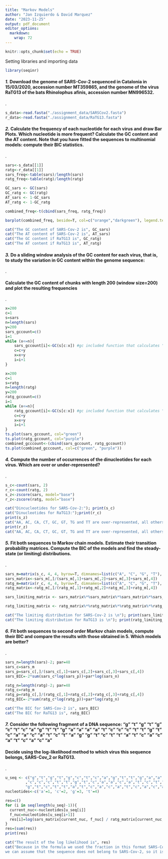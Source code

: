 ```yaml
---
title: "Markov Models"
author: "Jan Izquierdo & David Marquez"
date: "2023-11-25"
output: pdf_document
editor_options: 
  markdown: 
    wrap: 72
---
```


```r
knitr::opts_chunk$set(echo = TRUE)
```

Setting libraries and importing data
```r
library(seqinr)
```


#### *1.* Download the genome of SARS-Cov-2 sequenced in Catalonia in 15/03/2020, accession number MT359865, and the genome of the virus RaTG13 of the bats Rhinolophus afinis, accession number MN996532.
.

```r
s_data<-read.fasta("./assignment_data/SARSCov2.fasta")
r_data<-read.fasta("./assignment_data/RaTG13.fasta")
```

#### *2.* Calculate the frequency of each nucleotide for each virus and draw Bar Plots. Which nucleotide is more frequent? Calculate the GC content and the AT content. Note that you have fitted the sequences to multinomial models: compute their BIC statistics.
.

```r
sars<-s_data[[1]]
ratg<-r_data[[1]]
sars_freq<-table(sars)/length(sars)
ratg_freq<-table(ratg)/length(ratg)

GC_sars <- GC(sars)
GC_ratg <- GC(ratg)
AT_sars <- 1-GC_sars
AT_ratg <- 1-GC_ratg

combined_freq<-t(cbind(sars_freq, ratg_freq))

barplot(combined_freq, beside=T, col=c("orange","darkgreen"), legend.text = c("ratg", "sars"))
```
```r
cat("The GC content of SARS-Cov-2 is", GC_sars)
cat("The AT content of SARS-Cov-2 is", AT_sars)
cat("The GC content if RaTG13 is", GC_ratg)
cat("The AT content if RaTG13 is", AT_ratg)
```


#### *3.* Do a sliding window analysis of the GC content for each virus, that is, to study the variation in GC content within the genome sequence:
.

#### Calculate the GC content of chunks with length 200 (window size=200) and plot the resulting frequencies
.

```r
x=200
c=1
s=sars
n=length(sars)
y=200
sars_gccount=c()
i=1
while (x<=n){
	sars_gccount[i]<-GC(s[c:x]) #gc included function that calculates "g" "c" frequencies in chunk
	c=c+y
	x=x+y
	i=i+1
}

x=200
c=1
s=ratg
n=length(ratg)
y=200
ratg_gccount=c()
i=1
while (x<=n){
	ratg_gccount[i]<-GC(s[c:x]) #gc included function that calculates "g" "c" frequencies in chunk
	c=c+y
	x=x+y
	i=i+1
}
ts.plot(sars_gccount, col="green")
ts.plot(ratg_gccount, col="purple")
combined_gcccount<-(cbind(sars_gccount, ratg_gccount))
ts.plot(combined_gcccount, col=c("green", "purple"))
```

#### *4.* Compute the number of occurrences of the dinucleotides for each virus. Which are over or under-represented?
.

```r
s_c<-count(sars, 2)
r_c<-count(ratg, 2)
s_z<-zscore(sars, model="base")
r_z<-zscore(ratg, model="base")
```
```r
cat("Dincucleotides for SARS-Cov-2:"); print(s_c)
cat("Dinucleotides for RaTG13:");print(r_c)
print(s_z)
cat("AA, AC, CA, CT, GC, GT, TG and TT are over-represented, all others are under-represented")
print(r_z)
cat("AA, AC, CA, CT, GC, GT, TG and TT are over-represented, all others are under-represented")
```

#### *5.* Fit both sequences to Markov chain models. Estimate their transition probability matrices. Compute the BIC of the models and find the steady-state (or limiting) distributions.
.

```r
sars_m=matrix(s_c, 4, 4, byrow=T, dimnames=list(c("A", "C", "G", "T"), c("A", "C", "G", "T")))
sars_matrix<-sars_m[,]/(sars_m[,1]+sars_m[,2]+sars_m[,3]+sars_m[,4])
ratg_m=matrix(r_c, 4, 4, byrow=T, dimnames=list(c("A", "C", "G", "T"), c("A", "C", "G", "T")))
ratg_matrix<-ratg_m[,]/(ratg_m[,1]+ratg_m[,2]+ratg_m[,3]+ratg_m[,4])

sars_limiting_matrix <- sars_matrix%*%sars_matrix%*%sars_matrix%*%sars_matrix%*%sars_matrix%*%sars_matrix%*%sars_matrix%*%sars_matrix%*%sars_matrix%*%sars_matrix%*%sars_matrix%*%sars_matrix%*%sars_matrix%*%sars_matrix

ratg_limiting_matrix <- ratg_matrix%*%ratg_matrix%*%ratg_matrix%*%ratg_matrix%*%ratg_matrix%*%ratg_matrix%*%ratg_matrix%*%ratg_matrix%*%ratg_matrix%*%ratg_matrix%*%ratg_matrix%*%ratg_matrix%*%ratg_matrix%*%ratg_matrix

```
```r
cat("The limiting distribution for SARS-Cov-2 is \n"); print(sars_limiting_matrix)
cat("The limiting distribution for RaTG13 is \n"); print(ratg_limiting_matrix)

```


#### *6.* Fit both sequences to second order Markov chain models, compute their BIC and compare the results with those obtained in 5. Which models are better?
.

```r
sars_n=length(sars)-2; par=48
sars_c=sars_m
sars_p=sars_c[,]/(sars_c[,1]+sars_c[,2]+sars_c[,3]+sars_c[,4])
sars_BIC=-2*sum(sars_c*log(sars_p))+par*log(sars_n)

ratg_n=length(ratg)-2; par=48
ratg_c=ratg_m
ratg_p=ratg_c[,]/(ratg_c[,1]+ratg_c[,2]+ratg_c[,3]+ratg_c[,4])
ratg_BIC=-2*sum(ratg_c*log(ratg_p))+par*log(ratg_n)
```
```r
cat("The BIC for SARS-Cov-2 is", sars_BIC)
cat("The BIC for RaTG13 is", ratg_BIC)

```

#### *7.* Consider the following fragment of a DNA sequence: "g" "t" "g" "t" "g" "c" "t" "c" "a" "g" "t" "t" "g" "a" "a" "a" "a" "t" "c" "c" "c" "t" "t" "g" "t" "c" "a" "a" "c" "a" "t" "c" "t" "a" "g" "g" "t" "c" "t" "t" "a" "t" "c" "a" "c" "a" "t" "c" "a" "c" "a"

#### Decide using the log-likelihood method to which virus this sequence belongs, SARS-Cov_2 or RaTG13.
.

```r
u_seq <- c("g","t","g","t","g","c","t","c","a","g","t","t","g","a","a","a","a","t"
         ,"c","c","c","t","t","g","t","c","a","a","c","a","t","c","t","a","g",
         "g","t","c","t","t","a","t","c","a","c","a","t","c","a","c","a")
nucleotides<-c('a'=1, 'c'=2, 'g'=3, 't'=4)

res=c()
for (i in seq(length(u_seq)-1)){
  current_nuc<-nucleotides[u_seq[i]]
  f_nuc=nucleotides[u_seq[i+1]]
  res[i]=log(sars_matrix[current_nuc, f_nuc] / ratg_matrix[current_nuc, f_nuc])
}
res=(sum(res))
print(res)
```
```r
cat("The result of the log likelihood is", res)
cat("Because in the formula we used the fraction in this format SARS-Cov-2/RaTG13 and", res, "<0 
we can assume that the sequence does not belong to SARS-Cov-2, so it is from RaTG13")
```











































